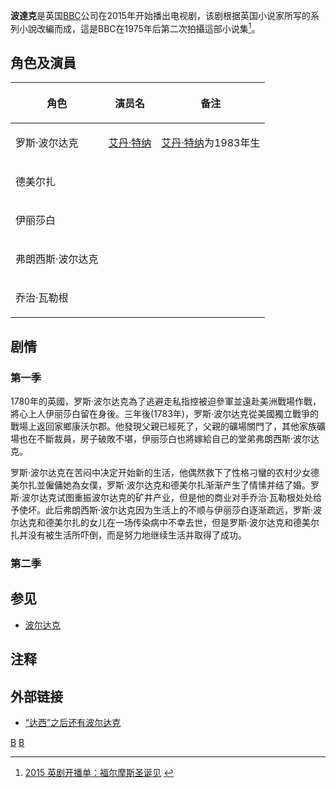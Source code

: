 {{noteTA	
|T=zh-cn:波尔达克 (2015年电视剧); zh-sg:波尔达克 (2015年电视剧); zh-hk:波爾達克 (2015年電視劇); zh-mo:波爾達克 (2015年電視劇); zh-tw:波達克 (2015年英國電視劇);		
|1=zh-cn:波尔达克; zh-sg:波尔达克; zh-hk:波爾達克; zh-mo:波爾達克; zh-tw:波達克;	
}}
{{Infobox television
 |show_name = 《波達克》<br>{{lang|en|Poldark}}
 |image     = 
 |caption   = 
 |genre     = [[劇情|劇情]]，[[愛情|愛情]]，[[歷史|歷史]]
 |format    = 
 |creator   = [[Debbie_Horsfield|Debbie Horsfield]]
 |based_on  = [[波尔达克|波尔达克]]
| writer               = Debbie Horsfield
| director             = {{Plainlist |
*[[Edward_Bazalgette|Edward Bazalgette]]
*Will McGregor }}
| starring             = {{Plainlist |
*[[艾丹·特纳|艾丹·特纳]]  
*{{tsl|en|Eleanor Tomlinson|埃莉诺·汤姆林森}}
*[[Ruby_Bentall|Ruby Bentall]]
*[[Beatie_Edney|Beatie Edney]]
*[[Jack_Farthing|Jack Farthing]]
*[[Heida_Reed|Heida Reed]]
*[[Kyle_Soller|Kyle Soller]]
*[[Richard_Harrington_(actor)|Richard Harrington]]
*[[Phil_Davis_(actor)|Phil Davis]]
*[[Warren_Clarke|Warren Clarke]]
}}
| narrated             = 
| theme_music_composer = 
| opentheme            = 
| endtheme             = 
| composer             = [[Anne_Dudley|Anne Dudley]]
| country              = United Kingdom
| language             = English
| num_series           = 5
| num_episodes         = 43
| list_episodes        = 
| executive_producer   = {{Plainlist |
*Debbie Horsfield
*Rebecca Keane
*Karen Thrussell
*[[Damien_Timmer|Damien Timmer]]
*Polly Hill }}
| producer             = Eliza Mellor
| editor               = Robin Hill
| location             = 
| cinematography       = Cinders Forshaw
| camera               = 
| runtime              = 60分钟
| company              = [[Mammoth_Screen|Mammoth Screen]]
| distributor          = 
| channel              = {{Plainlist |
*[[BBC_One|BBC One]]
*[[BBC_One_HD|BBC One HD]] }}
| picture_format       = [[16:9|16:9]] [[1080i|1080i]]
| audio_format         = 
| first_aired          = {{Start date|2015|3|8|df=y}}
| last_aired           = present
| preceded_by          = 
| followed_by          = 
| related              = 
| website              = http://www.bbc.co.uk/programmes/p02jslnf
| website_title        = BBC website
| production_website   = 
}}
'''波達克'''是英国[[BBC|BBC]]公司在2015年开始播出电视剧，该剧根据英国小说家{{tsl|en|Winston Graham|温斯顿·格瑞艾姆}}所写的系列小說改編而成，這是BBC在1975年后第二次拍攝這部小说集<ref>[http://www.bundpic.com/2015/01/57313.shtml 2015 英剧开播单：福尔摩斯圣诞见] {{webarchive|url=https://web.archive.org/web/20150131051632/http://www.bundpic.com/2015/01/57313.shtml |date=2015-01-31 }}</ref>。

== 角色及演員 ==
{| class="wikitable sortable"
|-
! 角色 !! 演员名 !! 备注
|-
|罗斯·波尔达克  ||[[艾丹·特纳|艾丹·特纳]]  || [[艾丹·特纳|艾丹·特纳]]为1983年生
|-
|德美尔扎  ||{{tsl|en|Eleanor Tomlinson|埃莉诺·汤姆林森}}   || 
|-
|伊丽莎白  ||{{tsl|en|Heida Reed|海达·里德}}   || 
|-
|弗朗西斯·波尔达克  || {{tsl|en|Kyle Soller|凯尔·索勒}}  || 
|-
|乔治·瓦勒根  ||{{tsl|en|Jack Farthing|杰克·法辛}}  || 
|}

== 剧情 ==
===第一季===
1780年的英國，罗斯·波尔达克為了逃避走私指控被迫參軍並遠赴美洲戰場作戰，將心上人伊丽莎白留在身後。三年後(1783年)，罗斯·波尔达克從美國獨立戰爭的戰場上返回家鄉康沃尔郡。他發現父親已經死了，父親的礦場關門了，其他家族礦場也在不斷裁員，房子破敗不堪，伊丽莎白也將嫁給自己的堂弟弗朗西斯·波尔达克。

罗斯·波尔达克在苦闷中决定开始新的生活，他偶然救下了性格刁蠻的农村少女德美尔扎並僱傭她為女僕，罗斯·波尔达克和德美尔扎渐渐产生了情愫并结了婚。罗斯·波尔达克试图重振波尔达克的矿井产业，但是他的商业对手乔治·瓦勒根处处给予使坏。此后弗朗西斯·波尔达克因为生活上的不顺与伊丽莎白逐渐疏远，罗斯·波尔达克和德美尔扎的女儿在一场传染病中不幸去世，但是罗斯·波尔达克和德美尔扎并没有被生活所吓倒，而是努力地继续生活并取得了成功。
===第二季===

==参见==
*[[波尔达克|波尔达克]]

==注释==
{{reflist|30em}}

==外部链接==
*{{zh-cn}}[https://web.archive.org/web/20160305005737/http://news.163.com/15/0320/00/AL40QAH600014AED.html “达西”之后还有波尔达克]

[[Category:2010年代英國電視劇|B]]
[[Category:2015年電視劇集|B]]